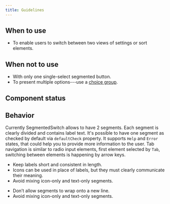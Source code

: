 ```yaml
---
title: Guidelines
---
```


<ReactExample exampleId="SegmentedSwitch-default" />

## When to use

- To enable users to switch between two views of settings or sort elements.

## When not to use

- With only one single-select segmented button.
- To present multiple options---use a [choice group](/components/input/choicegroup/).

## Component status

<ComponentStatus component="SegmentedSwitch" />

## Behavior

Currently SegmentedSwitch allows to have 2 segments. Each segment is clearly divided and contains label text.
It's possible to have one segment as checked by default via `defaultCheck` property.
It supports `Help` and `Error` states, that could help you to provide more information to the user.
Tab navigation is similar to radio input elements, first element selected by `Tab`, switching between elements is happening by arrow keys.

<GuidelinesSideBySide>

<Do>

- Keep labels short and consistent in length.
- Icons can be used in place of labels, but they must clearly communicate their meaning.
- Avoid mixing icon-only and text-only segments.

</Do>

<Dont>

- Don’t allow segments to wrap onto a new line.
- Avoid mixing icon-only and text-only segments.

</Dont>

</GuidelinesSideBySide>
